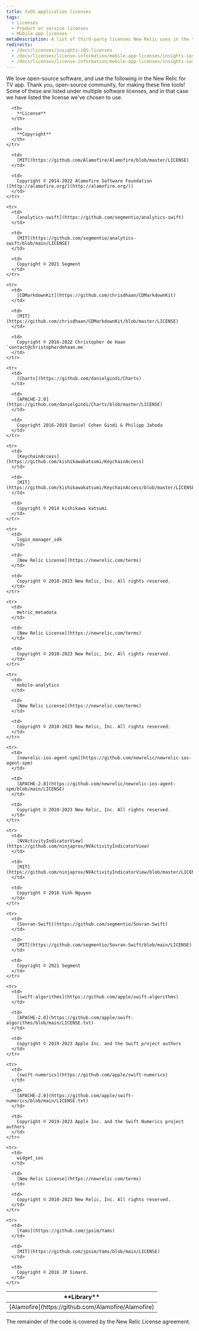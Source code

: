 ```yaml
---
title: tvOS application licenses
tags:
  - Licenses
  - Product or service licenses
  - Mobile app licenses
metaDescription: A list of third-party licenses New Relic uses in the tvOS application.
redirects:
  - /docs/licenses/insights-iOS-licenses
  - /docs/licenses/license-information/mobile-app-licenses/insights-ios-application-licenses
  - /docs/licenses/license-information/mobile-app-licenses/insights-iostvos-application-licenses
---
```


We love open-source software, and use the following in the New Relic for TV app. Thank you, open-source community, for making these fine tools! Some of these are listed under multiple software licenses, and in that case we have listed the license we've chosen to use.

<table>
  <thead>
    <tr>
      <th width={300}>
        **Library**
      </th>

      <th>
        **License**
      </th>

      <th>
        **Copyright**
      </th>
    </tr>
  </thead>

  <tbody>
    <tr>
      <td>
        [Alamofire](https://github.com/Alamofire/Alamofire)
      </td>

      <td>
        [MIT](https://github.com/Alamofire/Alamofire/blob/master/LICENSE)
      </td>

      <td>
        Copyright © 2014-2022 Alamofire Software Foundation ([http://alamofire.org/](http://alamofire.org/))
      </td>
    </tr>

    <tr>
      <td>
        [analytics-swift](https://github.com/segmentio/analytics-swift)
      </td>

      <td>
        [MIT](https://github.com/segmentio/analytics-swift/blob/main/LICENSE)
      </td>

      <td>
        Copyright © 2021 Segment
      </td>
    </tr>

    <tr>
      <td>
        [CDMarkdownKit](https://github.com/chrisdhaan/CDMarkdownKit)
      </td>

      <td>
        [MIT](https://github.com/chrisdhaan/CDMarkdownKit/blob/master/LICENSE)
      </td>

      <td>
        Copyright © 2016-2022 Christopher de Haan `contact@christopherdehaan.me`
      </td>
    </tr>

    <tr>
      <td>
        [Charts](https://github.com/danielgindi/Charts)
      </td>

      <td>
        [APACHE-2.0](https://github.com/danielgindi/Charts/blob/master/LICENSE)
      </td>

      <td>
        Copyright 2016-2019 Daniel Cohen Gindi & Philipp Jahoda
      </td>
    </tr>

    <tr>
      <td>
        [KeychainAccess](https://github.com/kishikawakatsumi/KeychainAccess)
      </td>

      <td>
        [MIT](https://github.com/kishikawakatsumi/KeychainAccess/blob/master/LICENSE)
      </td>

      <td>
        Copyright © 2014 kishikawa katsumi
      </td>
    </tr>

    <tr>
      <td>
        login_manager_sdk
      </td>

      <td>
        [New Relic License](https://newrelic.com/terms)
      </td>

      <td>
        Copyright © 2010-2023 New Relic, Inc. All rights reserved.
      </td>
    </tr>

    <tr>
      <td>
        metric_metadata
      </td>

      <td>
        [New Relic License](https://newrelic.com/terms)
      </td>

      <td>
        Copyright © 2010-2023 New Relic, Inc. All rights reserved.
      </td>
    </tr>

    <tr>
      <td>
        mobile-analytics
      </td>

      <td>
        [New Relic License](https://newrelic.com/terms)
      </td>

      <td>
        Copyright © 2010-2023 New Relic, Inc. All rights reserved.
      </td>
    </tr>

    <tr>
      <td>
        [newrelic-ios-agent-spm](https://github.com/newrelic/newrelic-ios-agent-spm)
      </td>

      <td>
        [APACHE-2.0](https://github.com/newrelic/newrelic-ios-agent-spm/blob/main/LICENSE)
      </td>

      <td>
        Copyright © 2010-2023 New Relic, Inc. All rights reserved.
      </td>
    </tr>

    <tr>
      <td>
        [NVActivityIndicatorView](https://github.com/ninjaprox/NVActivityIndicatorView)
      </td>

      <td>
        [MIT](https://github.com/ninjaprox/NVActivityIndicatorView/blob/master/LICENSE)
      </td>

      <td>
        Copyright © 2016 Vinh Nguyen
      </td>
    </tr>

    <tr>
      <td>
        [Sovran-Swift](https://github.com/segmentio/Sovran-Swift)
      </td>

      <td>
        [MIT](https://github.com/segmentio/Sovran-Swift/blob/main/LICENSE)
      </td>

      <td>
        Copyright © 2021 Segment
      </td>
    </tr>

    <tr>
      <td>
        [swift-algorithms](https://github.com/apple/swift-algorithms)
      </td>

      <td>
        [APACHE-2.0](https://github.com/apple/swift-algorithms/blob/main/LICENSE.txt)
      </td>

      <td>
        Copyright © 2019-2023 Apple Inc. and the Swift project authors
      </td>
    </tr>

    <tr>
      <td>
        [swift-numerics](https://github.com/apple/swift-numerics)
      </td>

      <td>
        [APACHE-2.0](https://github.com/apple/swift-numerics/blob/main/LICENSE.txt)
      </td>

      <td>
        Copyright © 2019-2023 Apple Inc. and the Swift Numerics project authors
      </td>
    </tr>

    <tr>
      <td>
        widget_ios
      </td>

      <td>
        [New Relic License](https://newrelic.com/terms)
      </td>

      <td>
        Copyright © 2010-2023 New Relic, Inc. All rights reserved.
      </td>
    </tr>

    <tr>
      <td>
        [Yams](https://github.com/jpsim/Yams)
      </td>

      <td>
        [MIT](https://github.com/jpsim/Yams/blob/main/LICENSE)
      </td>

      <td>
        Copyright © 2016 JP Simard.
      </td>
    </tr>
  </tbody>
</table>

The remainder of the code is covered by the New Relic License agreement.
